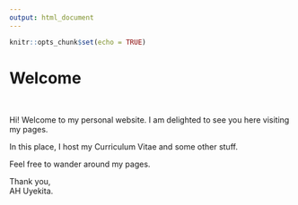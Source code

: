 ```yaml
---
output: html_document
---
```


```r
knitr::opts_chunk$set(echo = TRUE)
```
<head><link rel="shortcut icon" type="image/x-icon" href="03-img/favicon.png"></head>

# Welcome

<br>

Hi! Welcome to my personal website. I am delighted to see you here visiting my pages.  

In this place, I host my Curriculum Vitae and some other stuff.  

Feel free to wander around my pages.  

Thank you,  
AH Uyekita.